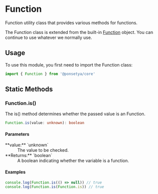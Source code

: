 
# <Badge class /> Function

Function utility class that provides various methods for functions.

The Function class is extended from the built-in [Function](/glossary#function) object. You can continue to use whatever we normally use.

## Usage

To use this module, you first need to import the Function class:

```ts
import { Function } from '@ponsetya/core'
```

## Static Methods

### Function.is()

The is() method determines whether the passed value is an Function.

```ts
Function.is(value: unknown): boolean
```

#### Parameters

<dl>
  <dt>**value:** `unknown`</dt>
  <dd>The value to be checked.</dd>
  <dt>**Returns:** `boolean`</dt>
  <dd>A boolean indicating whether the variable is a function.</dd>
</dl>

#### Examples

```ts copy
console.log(Function.is(() => null)) // true
console.log(Function.is(Function.is)) // true
```

